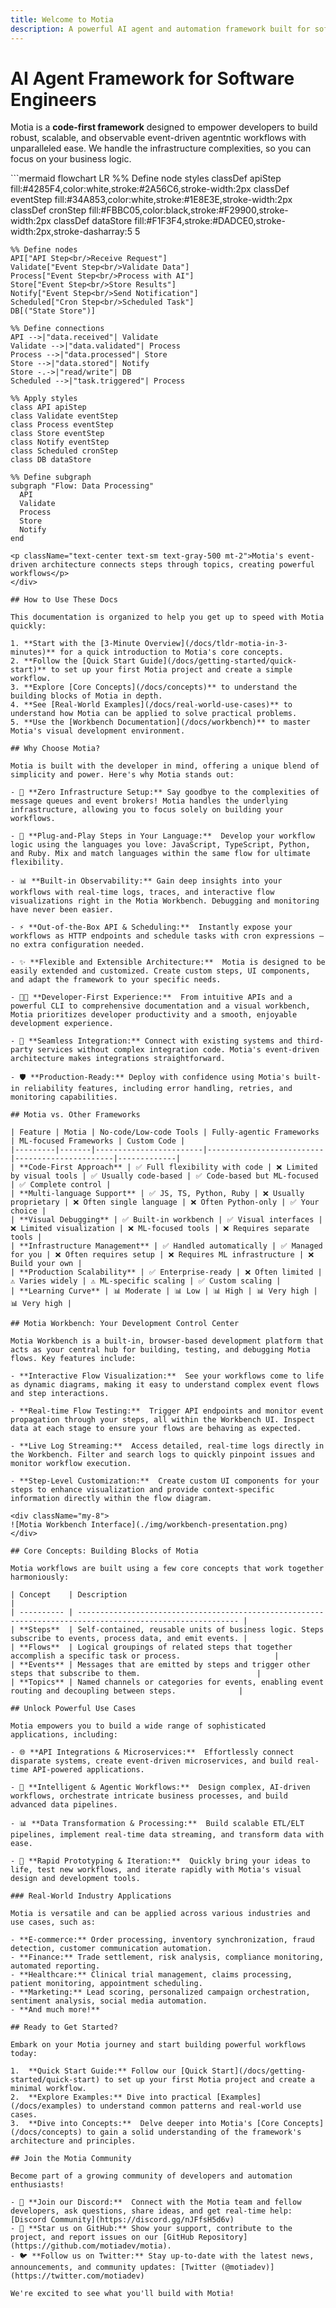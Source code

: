 ```yaml
---
title: Welcome to Motia
description: A powerful AI agent and automation framework built for software engineering teams
---
```


# AI Agent Framework for Software Engineers

Motia is a **code-first framework** designed to empower developers to build robust, scalable, and observable event-driven agentntic workflows with unparalleled ease. We handle the infrastructure complexities, so you can focus on your business logic.

<div className="my-8">
  ```mermaid
  flowchart LR
    %% Define node styles
    classDef apiStep fill:#4285F4,color:white,stroke:#2A56C6,stroke-width:2px
    classDef eventStep fill:#34A853,color:white,stroke:#1E8E3E,stroke-width:2px
    classDef cronStep fill:#FBBC05,color:black,stroke:#F29900,stroke-width:2px
    classDef dataStore fill:#F1F3F4,stroke:#DADCE0,stroke-width:2px,stroke-dasharray:5 5
    
    %% Define nodes
    API["API Step<br/>Receive Request"]
    Validate["Event Step<br/>Validate Data"]
    Process["Event Step<br/>Process with AI"]
    Store["Event Step<br/>Store Results"]
    Notify["Event Step<br/>Send Notification"]
    Scheduled["Cron Step<br/>Scheduled Task"]
    DB[("State Store")]
    
    %% Define connections
    API -->|"data.received"| Validate
    Validate -->|"data.validated"| Process
    Process -->|"data.processed"| Store
    Store -->|"data.stored"| Notify
    Store -.->|"read/write"| DB
    Scheduled -->|"task.triggered"| Process
    
    %% Apply styles
    class API apiStep
    class Validate eventStep
    class Process eventStep
    class Store eventStep
    class Notify eventStep
    class Scheduled cronStep
    class DB dataStore
    
    %% Define subgraph
    subgraph "Flow: Data Processing"
      API
      Validate
      Process
      Store
      Notify
    end
  ```
  <p className="text-center text-sm text-gray-500 mt-2">Motia's event-driven architecture connects steps through topics, creating powerful workflows</p>
</div>

## How to Use These Docs

This documentation is organized to help you get up to speed with Motia quickly:

1. **Start with the [3-Minute Overview](/docs/tldr-motia-in-3-minutes)** for a quick introduction to Motia's core concepts.
2. **Follow the [Quick Start Guide](/docs/getting-started/quick-start)** to set up your first Motia project and create a simple workflow.
3. **Explore [Core Concepts](/docs/concepts)** to understand the building blocks of Motia in depth.
4. **See [Real-World Examples](/docs/real-world-use-cases)** to understand how Motia can be applied to solve practical problems.
5. **Use the [Workbench Documentation](/docs/workbench)** to master Motia's visual development environment.

## Why Choose Motia?

Motia is built with the developer in mind, offering a unique blend of simplicity and power. Here's why Motia stands out:

- 🚀 **Zero Infrastructure Setup:** Say goodbye to the complexities of message queues and event brokers! Motia handles the underlying infrastructure, allowing you to focus solely on building your workflows.

- 🔌 **Plug-and-Play Steps in Your Language:**  Develop your workflow logic using the languages you love: JavaScript, TypeScript, Python, and Ruby. Mix and match languages within the same flow for ultimate flexibility.

- 📊 **Built-in Observability:** Gain deep insights into your workflows with real-time logs, traces, and interactive flow visualizations right in the Motia Workbench. Debugging and monitoring have never been easier.

- ⚡ **Out-of-the-Box API & Scheduling:**  Instantly expose your workflows as HTTP endpoints and schedule tasks with cron expressions – no extra configuration needed.

- ✨ **Flexible and Extensible Architecture:**  Motia is designed to be easily extended and customized. Create custom steps, UI components, and adapt the framework to your specific needs.

- 🧑‍💻 **Developer-First Experience:**  From intuitive APIs and a powerful CLI to comprehensive documentation and a visual workbench, Motia prioritizes developer productivity and a smooth, enjoyable development experience.

- 🔄 **Seamless Integration:** Connect with existing systems and third-party services without complex integration code. Motia's event-driven architecture makes integrations straightforward.

- 🛡️ **Production-Ready:** Deploy with confidence using Motia's built-in reliability features, including error handling, retries, and monitoring capabilities.

## Motia vs. Other Frameworks

| Feature | Motia | No-code/Low-code Tools | Fully-agentic Frameworks | ML-focused Frameworks | Custom Code |
|---------|-------|------------------------|--------------------------|----------------------|-------------|
| **Code-First Approach** | ✅ Full flexibility with code | ❌ Limited by visual tools | ✅ Usually code-based | ✅ Code-based but ML-focused | ✅ Complete control |
| **Multi-language Support** | ✅ JS, TS, Python, Ruby | ❌ Usually proprietary | ❌ Often single language | ❌ Often Python-only | ✅ Your choice |
| **Visual Debugging** | ✅ Built-in workbench | ✅ Visual interfaces | ❌ Limited visualization | ❌ ML-focused tools | ❌ Requires separate tools |
| **Infrastructure Management** | ✅ Handled automatically | ✅ Managed for you | ❌ Often requires setup | ❌ Requires ML infrastructure | ❌ Build your own |
| **Production Scalability** | ✅ Enterprise-ready | ❌ Often limited | ⚠️ Varies widely | ⚠️ ML-specific scaling | ✅ Custom scaling |
| **Learning Curve** | 📊 Moderate | 📊 Low | 📊 High | 📊 Very high | 📊 Very high |

## Motia Workbench: Your Development Control Center

Motia Workbench is a built-in, browser-based development platform that acts as your central hub for building, testing, and debugging Motia flows. Key features include:

- **Interactive Flow Visualization:**  See your workflows come to life as dynamic diagrams, making it easy to understand complex event flows and step interactions.

- **Real-time Flow Testing:**  Trigger API endpoints and monitor event propagation through your steps, all within the Workbench UI. Inspect data at each stage to ensure your flows are behaving as expected.

- **Live Log Streaming:**  Access detailed, real-time logs directly in the Workbench. Filter and search logs to quickly pinpoint issues and monitor workflow execution.

- **Step-Level Customization:**  Create custom UI components for your steps to enhance visualization and provide context-specific information directly within the flow diagram.

<div className="my-8">
  ![Motia Workbench Interface](./img/workbench-presentation.png)
</div>

## Core Concepts: Building Blocks of Motia

Motia workflows are built using a few core concepts that work together harmoniously:

| Concept    | Description                                                                                                |
| ---------- | ---------------------------------------------------------------------------------------------------------- |
| **Steps**  | Self-contained, reusable units of business logic. Steps subscribe to events, process data, and emit events. |
| **Flows**  | Logical groupings of related steps that together accomplish a specific task or process.                     |
| **Events** | Messages that are emitted by steps and trigger other steps that subscribe to them.                          |
| **Topics** | Named channels or categories for events, enabling event routing and decoupling between steps.              |

## Unlock Powerful Use Cases

Motia empowers you to build a wide range of sophisticated applications, including:

- 🌐 **API Integrations & Microservices:**  Effortlessly connect disparate systems, create event-driven microservices, and build real-time API-powered applications.

- 🤖 **Intelligent & Agentic Workflows:**  Design complex, AI-driven workflows, orchestrate intricate business processes, and build advanced data pipelines.

- 📊 **Data Transformation & Processing:**  Build scalable ETL/ELT pipelines, implement real-time data streaming, and transform data with ease.

- 🚀 **Rapid Prototyping & Iteration:**  Quickly bring your ideas to life, test new workflows, and iterate rapidly with Motia's visual design and development tools.

### Real-World Industry Applications

Motia is versatile and can be applied across various industries and use cases, such as:

- **E-commerce:** Order processing, inventory synchronization, fraud detection, customer communication automation.
- **Finance:** Trade settlement, risk analysis, compliance monitoring, automated reporting.
- **Healthcare:** Clinical trial management, claims processing, patient monitoring, appointment scheduling.
- **Marketing:** Lead scoring, personalized campaign orchestration, sentiment analysis, social media automation.
- **And much more!**

## Ready to Get Started?

Embark on your Motia journey and start building powerful workflows today:

1.  **Quick Start Guide:** Follow our [Quick Start](/docs/getting-started/quick-start) to set up your first Motia project and create a minimal workflow.
2.  **Explore Examples:** Dive into practical [Examples](/docs/examples) to understand common patterns and real-world use cases.
3.  **Dive into Concepts:**  Delve deeper into Motia's [Core Concepts](/docs/concepts) to gain a solid understanding of the framework's architecture and principles.

## Join the Motia Community

Become part of a growing community of developers and automation enthusiasts!

- 💬 **Join our Discord:**  Connect with the Motia team and fellow developers, ask questions, share ideas, and get real-time help: [Discord Community](https://discord.gg/nJFfsH5d6v)
- 🐙 **Star us on GitHub:** Show your support, contribute to the project, and report issues on our [GitHub Repository](https://github.com/motiadev/motia).
- 🐦 **Follow us on Twitter:** Stay up-to-date with the latest news, announcements, and community updates: [Twitter (@motiadev)](https://twitter.com/motiadev)

We're excited to see what you'll build with Motia!
